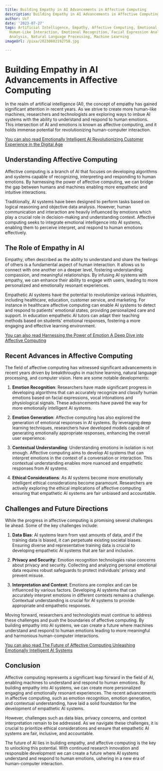 ```yaml
---
title: Building Empathy in AI Advancements in Affective Computing
description: Building Empathy in AI Advancements in Affective Computing
author: Usf
date: '2023-07-27'
tags: Artificial Intelligence, Empathy, Affective Computing, Emotional Intelligence,
  Human-Like Interaction, Emotional Recognition, Facial Expression Analysis, Sentiment
  Analysis, Natural Language Processing, Machine Learning
imageUrl: /pixa/20230802192758.jpg

---
```

#  Building Empathy in AI  Advancements in  Affective Computing

In the realm of artificial intelligence (AI), the concept of empathy has  gained significant attention in recent years. As we  strive to create more  human-like machines, researchers and technologists  are exploring ways to imbue AI  systems with the ability to understand and respond to human  emotions. This intersection of  AI and emotions is known as affective  computing, and it holds immense  potential for revolutionizing human-computer interaction.

[You can also read Emotionally Intelligent AI Revolutionizing Customer  Experience in the Digital Age](Emotionally%20Intelligent%20AI%20Revolutionizing%20Customer%20Experience%20in%20the%20Digital%20Age)


## Understanding Affective  Computing

Affective computing is a branch of AI that focuses on developing algorithms and systems capable  of recognizing, interpreting and responding to human emotions. By harnessing the  power of affective computing, we can bridge the gap  between humans and machines enabling more empathetic and intuitive interactions.

Traditionally, AI systems have been designed to perform tasks based on logical reasoning and objective data analysis. However, human communication and interaction are heavily influenced by emotions which play a crucial role in decision-making and understanding context. Affective computing seeks to integrate emotional intelligence into AI systems, enabling them to perceive interpret, and respond to  human emotions effectively.

## The Role of Empathy in AI

Empathy, often described as the ability to understand and share the feelings of others is a fundamental aspect of human interaction.  It allows us to connect with one another on  a deeper level, fostering understanding compassion, and meaningful  relationships. By infusing AI systems  with empathy, we can enhance their ability to engage with users, leading to more personalized and emotionally  resonant experiences.

Empathetic  AI  systems  have the potential to revolutionize various industries, including healthcare, education, customer service, and marketing.  For instance  in healthcare affective computing can enable AI systems to detect and respond to patients' emotional states, providing personalized care and  support.  In  education empathetic AI tutors can adapt their teaching  methods based on students' emotional responses, fostering a more  engaging and  effective learning environment.

[You can  also read Harnessing the Power  of Emotion A Deep  Dive  into  Affective Computing](Harnessing%20the%20Power%20of%20Emotion%20A%20Deep%20Dive%20into%20Affective%20Computing)


## Recent Advances in Affective Computing

The field of affective computing has witnessed significant  advancements in recent years driven by breakthroughs in machine learning, natural language  processing, and computer vision.  Here are some notable developments:

1. **Emotion Recognition**: Researchers have made significant progress  in developing algorithms  that can  accurately recognize and classify human emotions based on facial expressions, vocal  intonations and physiological signals. These advancements have paved the way for more emotionally intelligent AI systems.

2. **Emotion Generation**: Affective computing has also explored the generation of emotional responses in AI systems. By leveraging deep learning techniques, researchers  have developed models capable of generating emotionally appropriate responses, enhancing  the overall user experience.

3. **Contextual Understanding**: Understanding emotions in  isolation is not enough. Affective computing aims to develop AI systems that can interpret emotions in  the context of a conversation or interaction. This contextual understanding enables more nuanced and empathetic responses from AI systems.

4.  **Ethical Considerations**: As  AI systems become more emotionally intelligent ethical considerations become  paramount. Researchers are actively exploring the  ethical  implications of affective computing ensuring that empathetic AI systems  are fair unbiased and accountable.

## Challenges and Future Directions

While the  progress in affective computing is promising several  challenges lie ahead. Some of the key challenges include:

1. **Data Bias**: AI systems learn from vast amounts of data, and if the training data is  biased, it can perpetuate  existing societal biases. Ensuring diverse and representative training data is crucial to developing empathetic  AI systems that are fair and inclusive.

2. **Privacy and Security**: Emotion recognition  technologies raise concerns about privacy and security. Collecting and analyzing personal emotional data requires robust safeguards to protect individuals' privacy and prevent misuse.

3. **Interpretation and Context**: Emotions are complex and  can be influenced by various  factors. Developing AI systems that can accurately interpret emotions in different contexts remains a challenge. Contextual understanding is crucial for AI systems to provide appropriate and  empathetic responses.

Moving forward, researchers and technologists must continue  to address these challenges and  push the boundaries of affective computing. By building empathy into AI systems, we can  create  a future where machines  understand and respond  to human emotions leading to more meaningful and harmonious human-computer interactions.

[You can also read The Future of Affective Computing Unleashing Emotionally Intelligent AI Systems](The%20Future%20of%20Affective%20Computing%20Unleashing%20Emotionally%20Intelligent%20AI%20Systems)


## Conclusion

Affective computing represents a significant leap forward in the field of AI, enabling machines to understand and respond to human emotions. By building empathy into AI systems, we can create more personalized engaging and emotionally resonant experiences.  The recent advancements  in affective  computing, such as emotion  recognition, emotion generation, and contextual understanding, have laid a solid foundation for the development of empathetic AI systems.

However,  challenges such as data  bias, privacy concerns, and  context interpretation remain to be  addressed. As we navigate these challenges, it is crucial to prioritize ethical  considerations  and ensure that  empathetic AI systems are fair, inclusive, and accountable.

The future of AI lies in building empathy, and affective computing is the key to unlocking this potential. With continued research innovation and  responsible development we can create a future where AI systems understand and respond to human emotions, ushering in  a new era of human-computer interaction.